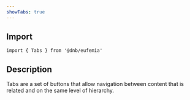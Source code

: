 ```yaml
---
showTabs: true
---
```


## Import

```tsx
import { Tabs } from '@dnb/eufemia'
```

## Description

Tabs are a set of buttons that allow navigation between content that is related and on the same level of hierarchy.
